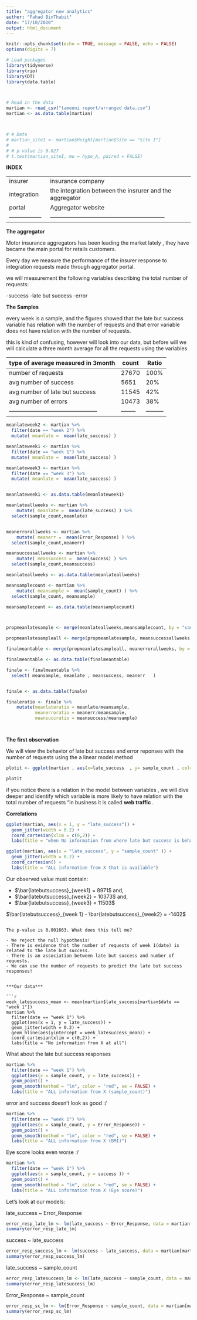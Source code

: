 ```yaml
---
title: "aggregator new analytics"
author: "Fahad BinThabit"
date: "17/10/2020"
output: html_document
---
```


```r
knitr::opts_chunk$set(echo = TRUE, message = FALSE, echo = FALSE)
options(digits = 7)
```

```r
# Load packages
library(tidyverse)
library(rio)
library(DT)
library(data.table)



# Read in the data
martian <- read_csv("tameeni report/arranged data.csv")
martian <- as.data.table(martian)



# # Data
# martian_siteI <- martian$Height[martian$Site == "Site I"]
# 
# # p-value is 0.027
# t.test(martian_siteI, mu = hypo_A, paired = FALSE)
```



**INDEX**


|                 |                                                           |
|-----------------|-----------------------------------------------------------|
|insurer          |insurance company                                          |
|integration      |the integration between the insrurer and the aggregator    |
|portal           |Aggregator website                                         |
|-----------------|-----------------------------------------------------------|



**The aggregator**

Motor insurance aggregators has been leading the market lately , they have became the main portal for retails customers.


Every day we measure the performance of the insurer response to integration requests made through aggregator portal.

we will measurement the following variables describing the total number of requests:

-success
-late but success
-error

**The Samples**

every week is a sample, and the figures showed that the late but success variable has relation with the number of requests and that error variable does not have relation with the number of requests.


this is kind of confusing, however will look into our data, but before will we will calculate a three month average for all the requests using the variables 


|  type of average  measured in 3month        |  count |Ratio    |
|---------------------------------------------|--------|---------|
|number of requests                           |27670   |100%     |
|avg number of success                        |5651    |20%      |
|avg number of late but success               |11545   |42%      |
|avg number of errors                         |10473   |38%      | 
|---------------------------------------------|--------|---------|

```r

meanlateweek2 <- martian %>%
  filter(date == "week 2") %>%
  mutate( meanlate =  mean(late_success) )

meanlateweek1 <- martian %>%
  filter(date == "week 1") %>%
  mutate( meanlate =  mean(late_success) )

meanlateweek3 <- martian %>%
  filter(date == "week 3") %>%
  mutate( meanlate =  mean(late_success) )


meanlateweek1 <- as.data.table(meanlateweek1)

meanlateallweeks <- martian %>%
    mutate( meanlate =  mean(late_success) ) %>%
  select(sample_count,meanlate)


meanerrorallweeks <- martian %>%
    mutate( meanerr =  mean(Error_Response) ) %>%
  select(sample_count,meanerr)

meansuccessallweeks <- martian %>%
    mutate( meansuccess =  mean(success) ) %>%
  select(sample_count,meansuccess)

meanlateallweeks <- as.data.table(meanlateallweeks)

meansamplecount <- martian %>%
    mutate( meansample =  mean(sample_count) ) %>%
  select(sample_count, meansample)

meansamplecount <- as.data.table(meansamplecount)



propmeanlatesample <- merge(meanlateallweeks,meansamplecount, by = "sample_count")

propmeanlatesampleall <- merge(propmeanlatesample, meansuccessallweeks, by = "sample_count")

finalmeantable <- merge(propmeanlatesampleall, meanerrorallweeks, by = "sample_count" )

finalmeantable <- as.data.table(finalmeantable)

finale <- finalmeantable %>%
  select( meansample, meanlate , meansuccess, meanerr   )


finale <- as.data.table(finale)

finaleratio <- finale %>%
    mutate(meanlateratio = meanlate/meansample,
           meanerroratio = meanerr/meansample,
           meansuccratio = meansuccess/meansample) 




```

**The first observation** 

We will  view the behavior of late but success and error reponses with the number of requests using the a linear model method 

```r


plotit <- ggplot(martian , aes(x=late_success  , y= sample_count , col= Error_Response )) + geom_point() + geom_smooth(method = "lm") 

plotit

```

if you notice there is a relation in the model between variables , we will dive deeper and identify which variable is more likely to have relation with the total number of requests "in business it is called **web traffic** .


**Correlations**



```r
ggplot(martian, aes(x = 1, y = "late_success")) +
  geom_jitter(width = 0.2) +
  coord_cartesian(xlim = c(0,2)) +
  labs(title = "when No information from where late but success is behaving")

```





```r
ggplot(martian, aes(x = "late_success", y = "sample_count" )) +
  geom_jitter(width = 0.2) +
  coord_cartesian() +
  labs(title = "ALL information from X that is available")
```

Our observed value must contain:

- $\bar{latebutsuccess}_{week1} = 8971$  and,
- $\bar{latebutsuccess}_{week2} = 10373$ and,
- $\bar{latebutsuccess}_{week3} = 11503$

$\bar{latebutsuccess}_{week 1} - \bar{latebutsuccess}_{week2} = -1402$



```

The p-value is 0.001663. What does this tell me?

- We reject the null hypothesis!
- There is evidence that the number of requests of week 1(date) is related to the late but success.
- There is an association between late but success and number of requests.
- We can use the number of requests to predict the late but success responses!


***Our data***

```r

week_latesuccess_mean <- mean(martian$late_success[martian$date == "week 1"])
martian %>% 
  filter(date == "week 1") %>% 
  ggplot(aes(x = 1, y = late_success)) +
  geom_jitter(width = 0.2) +
  geom_hline(aes(yintercept = week_latesuccess_mean)) +
  coord_cartesian(xlim = c(0,2)) +
  labs(title = "No information from X at all")
```



What about the late but success responses 


```r
martian %>% 
  filter(date == "week 1") %>% 
  ggplot(aes(x = sample_count, y = late_success)) +
  geom_point() +
  geom_smooth(method = "lm", color = "red", se = FALSE) +
  labs(title = "ALL information from X (sample_count)")
```

error and success doesn't look as good :/


```r
martian %>% 
  filter(date == "week 1") %>% 
  ggplot(aes(x = sample_count, y = Error_Response)) +
  geom_point() +
  geom_smooth(method = "lm", color = "red", se = FALSE) +
  labs(title = "ALL information from X (BMI)")
```

Eye score looks even worse :/

```r
martian %>% 
  filter(date == "week 1") %>% 
  ggplot(aes(x = sample_count, y = success )) +
  geom_point() +
  geom_smooth(method = "lm", color = "red", se = FALSE) +
  labs(title = "ALL information from X (Eye score)")
```



Let's look at our models:

late_success ~ Error_Response

```r
error_resp_late_lm <- lm(late_success ~ Error_Response, data = martian[martian$date == "week 1",])
summary(error_resp_late_lm)
```

success ~ late_success


```r
error_resp_success_lm <- lm(success ~ late_success, data = martian[martian$date == "week 1",])
summary(error_resp_success_lm)
```

late_success ~ sample_count

```r
error_resp_latesuccess_lm <- lm(late_success ~ sample_count, data = martian[martian$date == "week 1",])
summary(error_resp_latesuccess_lm)
```

Error_Response ~ sample_count

```r
error_resp_sc_lm <- lm(Error_Response ~ sample_count, data = martian[martian$date == "week 1",])
summary(error_resp_sc_lm)
```


